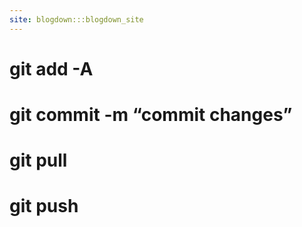 ```yaml
---
site: blogdown:::blogdown_site
---
```


# git add -A
# git commit -m "commit changes"
# git pull
# git push